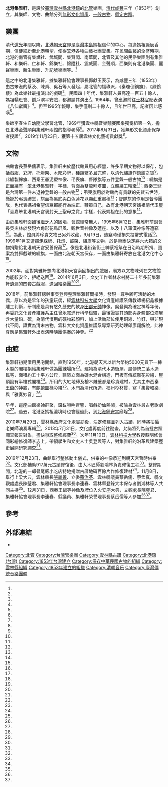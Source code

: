 {{coord|23.567481|120.303552|format=dms|display=title}}
{{TW monument
|name       = 北港集雅軒
|formername = 
|image      = 北港集雅軒.jpg
|imagename  = 
|othername  = 
|formalname = 
|date=2012年10月19日
|level      = [[雲林縣文化資產#縣定古蹟|縣定古蹟]]
|class      = [[宅第|宅第]]
|location   = [[雲林縣|雲林縣]][[北港鎮_(台灣)|北港鎮]]博愛路62號
|open       =
|cost       =
|reg_url    =https://nchdb.boch.gov.tw/assets/overview/monument/20121019000001
}}
'''北港集雅軒'''，是設於[[臺灣|臺灣]][[雲林縣|雲林縣]][[北港鎮_(台灣)|北港鎮]]的[[北管|北管]]樂團，[[清代|清代]][[咸豐|咸豐]]三年（1853年）創立，其樂師、文物、曲館分列[[雲林縣文化資產#無形文化資產|無形文化資產]]、[[雲林縣文化資產#一般古物|一般古物]]、[[雲林縣文化資產#縣定古蹟|縣定古蹟]]。

==樂團==
清代[[道光|道光]]年間以降，[[北港朝天宮|北港朝天宮]]即是[[臺灣本島|臺灣本島]]媽祖信仰的中心，每逢媽祖誕辰香期，信徒紛紛至北港朝聖，使得[[笨港|笨港]]各種曲藝社團雲集。在民間曲藝的全盛時期，北港的南管有集斌社、武城閣、集賢閣、南華閣，北管及其他的民俗樂團則有集雅軒、和樂軒、仁和軒、錦樂社、錦陞社、震威團、金聲順，西樂則有北港樂團、麗聲樂團、新生樂團、升記號樂團等。<ref name="王建訓3"/>

這之中的北港集雅軒，據集雅軒協會理事長郭獻玉表示，為咸豐三年（1853年）由古笨港的蔡及、陳貞、吳石等人發起，屬北管的福祿派，《秦瓊倒銅旗》、《鳳鶴樓》為此樂社最擅演出的戲碼<ref name="蔡維斌2"/>。民國四十年代，集雅軒人員高達一百五十餘人，媽祖轎班會、舖戶演平安戲，都邀請其演出<ref name="王建訓4"/>。1964年，曾應邀前往[[士林官邸|士林官邸]]表演《八仙獻壽》<ref name="張朝欣3"/>。但至1995年報導，樂手僅剩二十餘人，且年世已高，記者因此感嘆<ref name="王建訓4"/>。

樂師李春生自幼隨父學習北管，1969年獲雲林縣音樂競賽國樂獨奏組第一名，擔任北港金聲順與集雅軒兩館的指導老師<ref name="江俊亮"/>。2017年8月31日，獲無形文化資產保存者授證<ref name="蔡維斌4"/>。2019年11月23日，獲第十五屆雲林文化藝術貢獻獎<ref name="江俊亮"/>。

==文物==
{{TW monument
|name=北港街新街蔡裕斛寄贈集雅軒綵旗　
|level= 一般古物
|reg_url =https://nchdb.boch.gov.tw/assets/overview/antiquity/20180604000007
|date=2018年1月30日
}}
{{TW monument
|name=北港集雅軒繡製綵旗
|level= 一般古物
|reg_url =https://nchdb.boch.gov.tw/assets/overview/antiquity/20140205000006
|date=2014年2月5日
}}
{{TW monument
|name=北港集雅軒西秦王爺泥塑神像
|level= 一般古物
|reg_url =https://nchdb.boch.gov.tw/assets/overview/antiquity/20150915000003
|date=2015年3月10日
}}
{{TW monument
|name=北港集雅軒弔喪旗
|level= 一般古物
|reg_url =https://nchdb.boch.gov.tw/assets/advanceSearch/antiquity/20180604000008
|date=2018年1月30日
}}
{{TW monument
|name=北港集雅軒督隊旗
|level= 一般古物
|reg_url =https://nchdb.boch.gov.tw/assets/advanceSearch/antiquity/20140205000007
|date=2014年2月5日
}}
曲館會長蔡岳儒表示，集雅軒由於歷代館員用心經營，許多早期文物得以保存，包括戲服、彩牌、托燈架、木彫彩牌，種類繁多且完整，以清代繡旗作鎮館之寶<ref name="張朝欣3"/>。此繡製綵旗、西秦王爺泥塑神像、弔喪旗、督隊旗等五件登錄一般古物<ref name="周麗蘭"/>：繡旗是正面繡有「笨北港集雅軒」字樣、背面為雙龍拜塔圖，立體繡工精緻<ref name="張朝欣1"/>；西秦王爺是台灣第一件未退神登錄的一般古物<ref name="周麗蘭"/>；弔喪旗用於對館內有貢獻的先賢去世時，懸掛於弔喪禮堂，旗面為黑底與白色蓮花以顯莊重肅穆<ref name="張朝欣7"/>；督隊旗的作用是督導團隊，也代表媽祖希望信眾都能行為端正、鞭策自己，故有北港朝天宮媽祖清代玉璽「臺嘉笨北港朝天宮褒封天上聖母之寶」字樣，代表媽祖在此的意象<ref name="張朝欣8"/>。

由於集雅軒面臨後繼乏人的困境，會館經常無人，1995年6月12日，集雅軒前副會長吳炎林於發現六角形花鳥屏風、觀世音神像及蓮座、以及十八羅漢神像等遭竊<ref name="王建訓2"/>。為此，館員將珍貴文物已另外收藏，9月19日，遭竊時僅損失投幣式電話<ref name="王建訓1"/>。1999年1月又遭竊走綵牌、托燈、鼓架、繡旗等文物，於是樂團決定將六大箱的文物捐贈給北港朝天宮妥善保藏<ref name="苗君平"/>。像是北港街新街士紳蔡裕斛在日治時期所捐、圖案為雙獅戲球的繡旗，一面由北港朝天宮保存，一面由集雅軒寄放在北港文化中心<ref name="張朝欣5"/>。

2002年，面對集雅軒想向北港朝天宮索回捐出的戲服，廟方以文物陳列在文物館內能較安全，拒絕送回<ref name="蔡維斌5"/>。2014年6月3日，文史工作者林永村將二十年多前集雅軒遺漏的四套古戲服，送回給樂團<ref name="蔡維斌2"/><ref name="張朝欣2"/>。

2018年，前集雅軒總幹事吳登興整理集雅軒閣樓時，發現一尊手腳可活動的木偶，原以為是早年的孩童玩偶，經[[雲林科技大學|雲林科技大學]]文化資產維護系傳教師楊紹鑫根據雕工判斷，研判應是具有悠久歷史的軟身[[田都元帥|田都元帥]]神像。吳登興為確定神尊年份，再委託文化資產維護系主任曾永寬進行科學檢驗，最後證實其頭部與身體部位漆層含大量鉛、硫，為清代慣用的礦物彩顏料，加上活動部位使用銅線、竹釘，與非現代不同，證實為清末古物。雲科大文化資產維護系專案研究助理邱彥翔解說，此神尊應是集雅軒外出表演時隨團供奉的神尊。<ref name="張朝欣6"/>

==曲館==
集雅軒初期借用民宅開館，直到1950年，北港朝天宮以新台幣約5000元買下一棟木製的閣樓捐給集雅軒做為團練場所<ref name="蔡維斌7"/>。建物為清代木造街屋，屬傳統二落木造民宅，面積約五十平方公尺，建築立面為磚木混合構造，門板有傳統雕花彩繪，屋頂設有半樓式閣樓<ref name="張朝欣4"/>。所用的大紅地磚及檜木雕壁都是珍貴建材，尤其主奉西秦王爺的神龕，有麒麟圖樣彩繪<ref name="蔡維斌1"/>。木門為清代所造，福州杉材質，寫「集賢和樂」與「雅奏妙音」<ref name="廖素貞"/>。

早年，這座曲館樂師群聚，鑼鈸嗩吶齊響，唱戲扮仙熱鬧，被喻為雲林最古老歌劇院<ref name="蔡維斌7"/>。過去，北港迓媽祖遶境時也會經過此，到[[北港鎮安宮|北港鎮安宮]]廟埕<ref name="黃淑莉"/>。

2010年7月29日，雲林縣政府文化處實勘後，決定修建並列入古蹟，同時將拍攝老樂師演奏專輯<ref name="蔡維斌1"/>。2013年7月31日，文化處再度前往勘查，允諾將列為首批古蹟調查報告對象，盡快爭取整修經費<ref name="張朝欣3"/>。次年11月10日，[[雲林科技大學|雲林科技大學]]教授蘇明修會同彩繪修復師李志上，帶領學生和文史人士吳登興等人，對集雅軒的沿革與建築歷史展開研究調查<ref name="蔡維斌3"/>。

2019年12月23日，曲館舉行整修動土儀式，供奉的神像恭迎到朝天宮暫時供奉<ref name="2019-12-24"/>。文化部補助917萬元古蹟修復後，由大木匠師劉鴻林負責修復工程<ref name="詹士弘"/>。整修期間，北港的一郎骨尾飯小吃店特地捐贈古厝地磚百餘片作修復建材<ref name="蔡維斌7"/>。11月8日，舉行上梁大典，雲林縣長[[張麗善|張麗善]]、立委[[蘇治芬|蘇治芬]]、雲林縣議員蔡岳儒、蔡孟真、縣文觀處處長陳璧君、集雅軒協會理事長李連春、雲林縣登錄大木保存者劉鴻林等人共同主持<ref name="張朝欣4"/>。12月31日，西秦王爺等神像及牌位入火安座大典，文觀處長陳璧君、集雅軒協會理事長李連春、縣議員、集雅軒榮譽理事長蔡岳儒等人參加<ref name="周麗蘭"/><ref name="黃淑莉"/>。

==參考==
{{Reflist|35em|refs =

<ref name="詹士弘">{{Cite news|url=https://news.ltn.com.tw/news/life/breakingnews/3677942|title=超越一甲子的世代技藝 北港集雅軒三位雲林大木匠師展|author=詹士弘|language=zh-tw|newspaper=自由時報|date=2021-09-20|accessdate=2022-01-13|archive-date=2022-01-13|archive-url=https://web.archive.org/web/20220113165338/https://news.ltn.com.tw/news/life/breakingnews/3677942|dead-url=no}}</ref>

<ref name="江俊亮">{{Cite news|url=https://www.merit-times.com/newspage.aspx?unid=569011|title=鍾任壁 李春生 藝術貢獻獲獎|author=江俊亮|language=zh-tw|newspaper=人間福報|date=2019-11-19|accessdate=2022-01-13|archive-date=2022-01-13|archive-url=https://web.archive.org/web/20220113145947/https://www.merit-times.com/NewsPage.aspx?unid=569011|dead-url=no}}</ref>

<ref name="2019-12-24">{{Cite news|url=https://www.merit-times.com/newspage.aspx?unid=572262|title=古蹟曲館 北港集雅軒將修建|author=|language=zh-tw|newspaper=人間福報|date=2019-12-24|accessdate=2022-01-13|archive-date=2022-01-13|archive-url=https://web.archive.org/web/20220113141947/https://www.merit-times.com/NewsPage.aspx?unid=572262|dead-url=no}}</ref>

<ref name="廖素貞">{{Cite news|url=https://www.epochtimes.com/b5/20/3/18/n11949522.htm|title=縣定古蹟北港集雅軒 發現一組清代木門|author=廖素貞|language=zh-tw|newspaper=大紀元時報|date=2020-03-18|accessdate=2022-01-13|archive-date=2022-01-13|archive-url=https://web.archive.org/web/20220113145331/https://www.epochtimes.com/b5/20/3/18/n11949522.htm|dead-url=no}}</ref>

<ref name="黃淑莉">{{Cite news|url=https://news.ltn.com.tw/news/life/breakingnews/3397945|title=雲林縣定古蹟集雅軒入火安座 意外重現百年香路|author=黃淑莉|language=zh-tw|newspaper=自由時報|date=2020-12-31|accessdate=2022-01-13|archive-date=2022-01-13|archive-url=https://web.archive.org/web/20220113155938/https://news.ltn.com.tw/news/life/breakingnews/3397945|dead-url=no}}</ref>

<ref name="周麗蘭">{{Cite news|url=https://www.chinatimes.com/newspapers/20210101000560-260107?chdtv|title=北港集雅軒入火安座 將成北管藝陣基地|author=周麗蘭|language=zh-tw|newspaper=中國時報|date=2021-01-01|accessdate=2022-01-13|archive-date=2022-01-13|archive-url=https://web.archive.org/web/20220113150825/https://www.chinatimes.com/newspapers/20210101000560-260107?chdtv|dead-url=no}}</ref>

<ref name="蔡維斌1">{{Cite news|url=|title=北港集雅軒 列歷史建物|author=蔡維斌|language=zh-tw|newspaper=聯合報|date=2010-07-30|accessdate=}}</ref>

<ref name="蔡維斌2">{{Cite news|url=|title=失落的百年戲服 歸還集雅軒|author=蔡維斌|language=zh-tw|newspaper=聯合報|date=2014-06-04|accessdate=}}</ref>

<ref name="蔡維斌3">{{Cite news|url=|title=復育集雅軒 找回北管原味|author=蔡維斌|language=zh-tw|newspaper=聯合報|date=2014-11-11|accessdate=}}</ref>

<ref name="蔡維斌4">{{Cite news|url=|title=雲林之寶 11藝師與團體獲授證|author=蔡維斌|language=zh-tw|newspaper=聯合報|date=2017-09-01|accessdate=}}</ref>

<ref name="蔡維斌5">{{Cite news|url=|title=集雅軒索回百年戲服 碰壁 多年前捐給朝天宮 最近擬作為鎮館之寶 但廟方拒絕送回|author=蔡維斌|language=zh-tw|newspaper=聯合報|date=2002-08-08|accessdate=}}</ref>

<ref name="蔡維斌7">{{Cite news|url=|title=鄉野奇譚／修古樓 上網募到500清代古磚|author=蔡維斌|language=zh-tw|newspaper=聯合報|date=2020-04-24|accessdate=}}</ref>

<ref name="張朝欣1">{{Cite news|url=https://www.chinatimes.com/newspapers/20170330000632-260107?chdtv|title=集雅軒清朝繡旗破損 百萬整修|author=張朝欣|language=zh-tw|newspaper=中國時報|date=2017-03-30|accessdate=2022-01-13|archive-date=2022-01-13|archive-url=https://web.archive.org/web/20220113150743/https://www.chinatimes.com/newspapers/20170330000632-260107?chdtv|dead-url=no}}</ref>

<ref name="張朝欣2">{{Cite news|url=https://tw.news.yahoo.com/%E5%A4%B1%E6%95%A320%E5%B9%B4-%E9%9B%86%E9%9B%85%E8%BB%92%E7%99%BE%E5%B9%B4%E6%88%B2%E6%9C%8D%E6%AD%B8%E4%BD%8D-220147555.html|title=失散20年 集雅軒百年戲服歸位 日治時代大正初年製作 手工精美、布料紮實 顏色歷經百年仍亮麗如新 可見當年「子弟戲」風采|author=張朝欣|language=zh-tw|newspaper=中國時報|date=2014-06-04|accessdate=2022-01-13|archive-date=2022-01-13|archive-url=https://web.archive.org/web/20220113142032/https://tw.news.yahoo.com/%E5%A4%B1%E6%95%A320%E5%B9%B4-%E9%9B%86%E9%9B%85%E8%BB%92%E7%99%BE%E5%B9%B4%E6%88%B2%E6%9C%8D%E6%AD%B8%E4%BD%8D-220147555.html|dead-url=no}}</ref>

<ref name="張朝欣3">{{Cite news|url=https://www.chinatimes.com/amp/newspapers/20130801000572-260506|title=搶救集雅軒 地方爭整修經費|author=張朝欣|language=zh-tw|newspaper=中國時報|date=2013-08-01|accessdate=2022-01-13|archive-date=2022-01-13|archive-url=https://web.archive.org/web/20220113150845/https://www.chinatimes.com/amp/newspapers/20130801000572-260506|dead-url=no}}</ref>

<ref name="張朝欣4">{{Cite news|url=https://www.chinatimes.com/newspapers/20201109000540-260107?chdtv|title=北港百年曲館 集雅軒整修|author=張朝欣|language=zh-tw|newspaper=中國時報|date=2020-11-09|accessdate=2022-01-13|archive-date=2022-01-13|archive-url=https://web.archive.org/web/20220113135755/https://www.chinatimes.com/newspapers/20201109000540-260107?chdtv|dead-url=no}}</ref>

<ref name="張朝欣5">{{Cite news|url=https://www.chinatimes.com/newspapers/20181225000641-260107?chdtv|title=文史工作者慨贈北港鎮集雅軒 日據名片 重現士紳贈旗美談|author=張朝欣|language=zh-tw|newspaper=中國時報|date=2018-12-25|accessdate=2022-01-13|archive-date=2022-01-13|archive-url=https://web.archive.org/web/20220113150744/https://www.chinatimes.com/newspapers/20181225000641-260107?chdtv|dead-url=no}}</ref>

<ref name="張朝欣6">{{Cite news|url=https://www.chinatimes.com/newspapers/20180807000669-260107?chdtv|title=藏身集雅軒閣樓 清末軟身神尊 差點被當玩偶|author=張朝欣|language=zh-tw|newspaper=中國時報|date=2018-08-07|accessdate=2022-01-13|archive-date=2022-01-13|archive-url=https://web.archive.org/web/20220113142032/https://www.chinatimes.com/newspapers/20180807000669-260107?chdtv|dead-url=no}}</ref>

<ref name="張朝欣7">{{Cite news|url=https://www.chinatimes.com/realtimenews/20180327001585-260405?chdtv|title=北港集雅軒弔喪旗 台灣首件被指定陣頭弔祭古物|author=張朝欣|language=zh-tw|newspaper=中國時報|date=2018-03-27|accessdate=2022-01-13|archive-date=2022-01-15|archive-url=https://web.archive.org/web/20220115024601/https://www.chinatimes.com/realtimenews/20180327001585-260405?chdtv|dead-url=no}}</ref>

<ref name="張朝欣8">{{Cite news|url=https://www.chinatimes.com/realtimenews/20180503001797-260405?chdtv|title=百年藝陣新創意 集雅軒督隊旗化身文創背包|author=張朝欣|language=zh-tw|newspaper=中國時報|date=2018-05-03|accessdate=2022-01-13|archive-date=2022-01-15|archive-url=https://web.archive.org/web/20220115024559/https://www.chinatimes.com/realtimenews/20180503001797-260405?chdtv|dead-url=no}}</ref>

<ref name="王建訓1">{{Cite news|url=|title=前日才來昨天再闖「竊賊三度來按鈴」集雅軒又被偷|author=王建訓|language=zh-tw|newspaper=中國時報|date=1995-09-22|accessdate=}}</ref>

<ref name="王建訓2">{{Cite news|url=|title=北管戲團「集雅軒」古董遭竊惡賊剪斷門鎖大肆搜括取走百年屏風、神像文物所幸樂器完好無缺|author=王建訓|language=zh-tw|newspaper=中國時報|date=1995-06-13|accessdate=}}</ref>

<ref name="王建訓3">{{Cite news|url=|title=「集雅軒」風光不再耆老嗟嘆團員曾高達五、六百人如今卻無人傳承|author=王建訓|language=zh-tw|newspaper=中國時報|date=1995-06-13|accessdate=}}</ref>

<ref name="王建訓4">{{Cite news|url=|title=參觀集雅軒興衰令人傷感 北管戲團曾經風光 目前工商社會已趨沒落|author=王建訓|language=zh-tw|newspaper=中國時報|date=1995-01-24|accessdate=}}</ref>

<ref name="苗君平">{{Cite news|url=|title=北港集雅軒 文物不藏私 部分珍貴文物失竊迄未尋獲 捐出六大箱給朝天宮保存|author=苗君平|language=zh-tw|newspaper=聯合報|date=1999-12-04|accessdate=}}</ref>

}}

{{portal bar|臺灣|音樂|建築|border=no}}
{{雲林縣文化資產}}
==外部連結==
*{{facebook|BgTraditionalopera}}
[[Category:北管|Category:北管]]
[[Category:台灣管樂團|Category:台灣管樂團]]
[[Category:雲林縣古蹟|Category:雲林縣古蹟]]
[[Category:北港鎮_(台灣)|Category:北港鎮 (台灣)]]
[[Category:1853年台灣建立|Category:1853年台灣建立]]
[[Category:保存中華民國古物的組織|Category:保存中華民國古物的組織]]
[[Category:雲林縣組織|Category:雲林縣組織]]
[[Category:1853年建立的組織|Category:1853年建立的組織]]
[[Category:清朝音乐|Category:清朝音乐]]
[[Category:臺灣傳統音樂團體|Category:臺灣傳統音樂團體]]